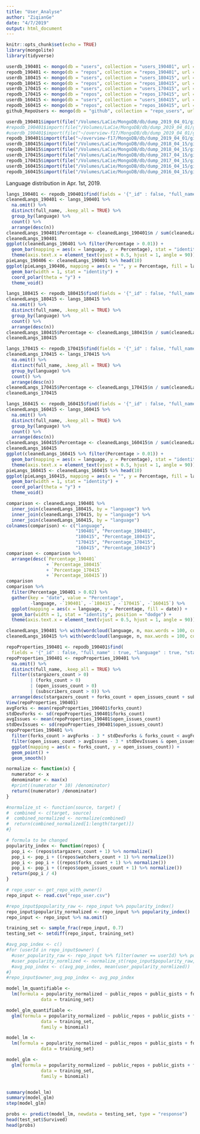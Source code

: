 ```yaml
---
title: "User_Analyse"
author: "ZiqianGe"
date: "4/7/2019"
output: html_document
---
```


```r
knitr::opts_chunk$set(echo = TRUE)
library(mongolite)
library(tidyverse)
```

```r
userdb_190401 <- mongo(db = "users", collection = "users_190401", url = "mongodb://127.0.0.1:27017")
repodb_190401 <- mongo(db = "repos", collection = "repos_190401", url = "mongodb://127.0.0.1:27017")
userdb_180415 <- mongo(db = "users", collection = "users_180415", url = "mongodb://127.0.0.1:27017")
repodb_180415 <- mongo(db = "repos", collection = "repos_180415", url = "mongodb://127.0.0.1:27017")
userdb_170415 <- mongo(db = "users", collection = "users_170415", url = "mongodb://127.0.0.1:27017")
repodb_170415 <- mongo(db = "repos", collection = "repos_170415", url = "mongodb://127.0.0.1:27017")
userdb_160415 <- mongo(db = "users", collection = "users_160415", url = "mongodb://127.0.0.1:27017")
repodb_160415 <- mongo(db = "repos", collection = "repos_160415", url = "mongodb://127.0.0.1:27017")
github_RepoUsers <- mongo(db = "github", collection = "repo_users", url = "mongodb://127.0.0.1:27017")
```
```r
userdb_190401$import(file("/Volumes/LaCie/MongoDB/db/dump_2019_04_01/github/users.bson"), bson = TRUE)
#repodb_190401$import(file("/Volumes/LaCie/MongoDB/db/dump_2019_04_01/github/repos.bson"), bson = TRUE)
#userdb_190401$import(file("~/overview-f17/MongoDB/db/dump_2019_04_01/github/users.bson"), bson = TRUE)
repodb_190401$import(file("~/overview-f17/MongoDB/db/dump_2019_04_01/github/repos.bson"), bson = TRUE)
userdb_180415$import(file("/Volumes/LaCie/MongoDB/db/dump_2018_04_15/github/users.bson"), bson = TRUE)
repodb_180415$import(file("/Volumes/LaCie/MongoDB/db/dump_2018_04_15/github/repos.bson"), bson = TRUE)
userdb_170415$import(file("/Volumes/LaCie/MongoDB/db/dump_2017_04_15/github/users.bson"), bson = TRUE)
repodb_170415$import(file("/Volumes/LaCie/MongoDB/db/dump_2017_04_15/github/repos.bson"), bson = TRUE)
userdb_160415$import(file("/Volumes/LaCie/MongoDB/db/dump_2016_04_15/github/users.bson"), bson = TRUE)
repodb_160415$import(file("/Volumes/LaCie/MongoDB/db/dump_2016_04_15/github/repos.bson"), bson = TRUE)
```

Language distribution in Apr. 1st, 2019.
```r
langs_190401 <- repodb_190401$find(fields = '{"_id" : false, "full_name" : true, "language" : true}')
cleanedLangs_190401 <- langs_190401 %>% 
  na.omit() %>%
  distinct(full_name, .keep_all = TRUE) %>%
  group_by(language) %>% 
  count() %>% 
  arrange(desc(n))
cleanedLangs_190401$Percentage <- cleanedLangs_190401$n / sum(cleanedLangs_190401$n)
cleanedLangs_190401
ggplot(cleanedLangs_190401 %>% filter(Percentage > 0.01)) +
  geom_bar(mapping = aes(x = language, y = Percentage), stat = "identity") +
  theme(axis.text.x = element_text(vjust = 0.5, hjust = 1, angle = 90))
pieLangs_190406 <- cleanedLangs_190401 %>% head(10)
ggplot(pieLangs_190406, mapping = aes(x = "", y = Percentage, fill = language)) +
  geom_bar(width = 1, stat = "identity") +
  coord_polar(theta = "y") +
  theme_void()
```
```r
langs_180415 <- repodb_180415$find(fields = '{"_id" : false, "full_name" : true, "language" : true}')
cleanedLangs_180415 <- langs_180415 %>% 
  na.omit() %>%
  distinct(full_name, .keep_all = TRUE) %>%
  group_by(language) %>% 
  count() %>% 
  arrange(desc(n))
cleanedLangs_180415$Percentage <- cleanedLangs_180415$n / sum(cleanedLangs_180415$n)
cleanedLangs_180415
```
```r
langs_170415 <- repodb_170415$find(fields = '{"_id" : false, "full_name" : true, "language" : true}')
cleanedLangs_170415 <- langs_170415 %>% 
  na.omit() %>%
  distinct(full_name, .keep_all = TRUE) %>%
  group_by(language) %>% 
  count() %>% 
  arrange(desc(n))
cleanedLangs_170415$Percentage <- cleanedLangs_170415$n / sum(cleanedLangs_170415$n)
cleanedLangs_170415
```
```r
langs_160415 <- repodb_160415$find(fields = '{"_id" : false, "full_name" : true, "language" : true}')
cleanedLangs_160415 <- langs_160415 %>% 
  na.omit() %>%
  distinct(full_name, .keep_all = TRUE) %>%
  group_by(language) %>% 
  count() %>% 
  arrange(desc(n))
cleanedLangs_160415$Percentage <- cleanedLangs_160415$n / sum(cleanedLangs_160415$n)
cleanedLangs_160415
ggplot(cleanedLangs_160415 %>% filter(Percentage > 0.01)) +
  geom_bar(mapping = aes(x = language, y = Percentage), stat = "identity") +
  theme(axis.text.x = element_text(vjust = 0.5, hjust = 1, angle = 90))
pieLangs_160415 <- cleanedLangs_160415 %>% head(10)
ggplot(pieLangs_160415, mapping = aes(x = "", y = Percentage, fill = language)) +
  geom_bar(width = 1, stat = "identity") +
  coord_polar(theta = "y") +
  theme_void()
```

```r
comparison <- cleanedLangs_190401 %>%
  inner_join(cleanedLangs_180415, by = "language") %>%
  inner_join(cleanedLangs_170415, by = "language") %>%
  inner_join(cleanedLangs_160415, by = "language")
colnames(comparison) <- c("language",
                          "190401", "Percentage_190401",
                          "180415", "Percentage_180415",
                          "170415", "Percentage_170415",
                          "160415", "Percentage_160415")
comparison <- comparison %>%
  arrange(desc(`Percentage_190401`
               + `Percentage_180415`
               + `Percentage_170415`
               + `Percentage_160415`))
comparison
comparison %>%
  filter(Percentage_190401 > 0.02) %>%
  gather(key = "date", value = "Percentage",
         -language, -`190401`, -`180415`, -`170415`, -`160415`) %>%
  ggplot(mapping = aes(x = language, y = Percentage, fill = date)) +
  geom_bar(width = 1, stat = "identity", position = "dodge") +
  theme(axis.text.x = element_text(vjust = 0.5, hjust = 1, angle = 90))
```

```r
cleanedLangs_190401 %>% with(wordcloud(language, n, max.words = 100, colors=brewer.pal(8, "Dark2")))
cleanedLangs_160415 %>% with(wordcloud(language, n, max.words = 100, colors=brewer.pal(8, "Dark2")))
```

```r
repoProperties_190401 <- repodb_190401$find(
  fields = '{"_id" : false, "full_name" : true, "language" : true, "stargazers_count" : true, "forks_count" : true, "open_issues_count" : true, "subscribers_count" : true}')
repoProperties_190401 <- repoProperties_190401 %>% 
  na.omit() %>%
  distinct(full_name, .keep_all = TRUE) %>%
  filter((stargazers_count > 0)
         | (forks_count > 0)
         | (open_issues_count > 0)
         | (subscribers_count > 0)) %>%
  arrange(desc(stargazers_count + forks_count + open_issues_count + subscribers_count))
View(repoProperties_190401)
avgForks <- mean(repoProperties_190401$forks_count)
stdDevForks <- sd(repoProperties_190401$forks_count)
avgIssues <- mean(repoProperties_190401$open_issues_count)
stdDevIssues <- sd(repoProperties_190401$open_issues_count)
repoProperties_190401 %>%
  filter(forks_count > avgForks - 3 * stdDevForks & forks_count < avgForks + 3 * stdDevForks) %>%
  filter(open_issues_count > avgIssues - 3 * stdDevIssues & open_issues_count < avgIssues + 3 * stdDevIssues) %>%
  ggplot(mapping = aes(x = forks_count, y = open_issues_count)) +
  geom_point() + 
  geom_smooth()
```

```r
normalize <- function(x) {
  numerator <- x
  denominator <- max(x)
  #print((numerator * 10) /denominator)
  return((numerator) /denominator)
}

#normalize_st <- function(source, target) {
#  combined <- c(target, source)
#  combined_normalized <- normalize(combined)
#  return(combined_normalized[1:length(target)])
#}

# formula to be changed
popularity_index <- function(repos) {
  pop_i <- (repos$stargazers_count + 1) %>% normalize()
  pop_i <- pop_i + ((repos$watchers_count + 1) %>% normalize())
  pop_i <- pop_i + ((repos$forks_count + 1) %>% normalize())
  pop_i <- pop_i + ((repos$open_issues_count + 1) %>% normalize())
  return(pop_i / 4)
}


```

```r
# repo_user <- get_repo_with_owner()
repo_input <- read.csv("repo_user.csv")

#repo_input$popularity_raw <- repo_input %>% popularity_index()
repo_input$popularity_normalized <- repo_input %>% popularity_index()
repo_input <- repo_input %>% na.omit()

training_set <- sample_frac(repo_input, 0.7)
testing_set <- setdiff(repo_input, training_set)

#avg_pop_index <- c()
#for (userId in repo_input$owner) {
  #user_popularity_raw <- repo_input %>% filter(owner == userId) %>% popularity_index()
  #user_popularity_normlized <- normalize_st(repo_input$popularity_raw, user_popularity_raw)
  #avg_pop_index <- c(avg_pop_index, mean(user_popularity_normlized))
#}
#repo_input$owner_avg_pop_index <- avg_pop_index

model_lm_quantifiable <- 
  lm(formula = popularity_normalized ~ public_repos + public_gists + followers + following,
             data = training_set)

model_glm_quantifiable <- 
  glm(formula = popularity_normalized ~ public_repos + public_gists + followers + following,
             data = training_set,
             family = binomial)

model_lm <- 
  lm(formula = popularity_normalized ~ public_repos + public_gists + followers + following + student + professor + engineer + university + language,
             data = training_set)

model_glm <- 
  glm(formula = popularity_normalized ~ public_repos + public_gists + followers + following + student + professor + engineer + university + language,
             data = training_set,
             family = binomial)


summary(model_lm)
summary(model_glm)
step(model_glm)

probs <- predict(model_lm, newdata = testing_set, type = "response")
head(test_set$Survived)
head(probs)
```



